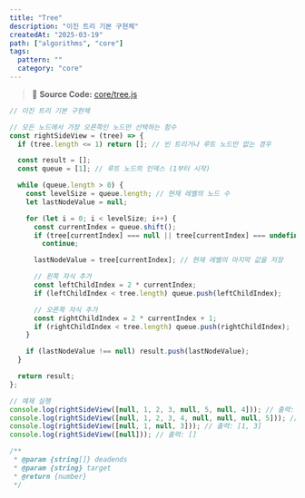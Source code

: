```yaml
---
title: "Tree"
description: "이진 트리 기본 구현체"
createdAt: "2025-03-19"
path: ["algorithms", "core"]
tags:
  pattern: ""
  category: "core"
---
```


> 📌 **Source Code:** [core/tree.js](https://github.com/0teklee/pattern-recognition/tree/main/site/content/core/tree.js)

```js
// 이진 트리 기본 구현체

// 모든 노드에서 가장 오른쪽인 노드만 선택하는 함수
const rightSideView = (tree) => {
  if (tree.length <= 1) return []; // 빈 트리거나 루트 노드만 없는 경우

  const result = [];
  const queue = [1]; // 루트 노드의 인덱스 (1부터 시작)

  while (queue.length > 0) {
    const levelSize = queue.length; // 현재 레벨의 노드 수
    let lastNodeValue = null;

    for (let i = 0; i < levelSize; i++) {
      const currentIndex = queue.shift();
      if (tree[currentIndex] === null || tree[currentIndex] === undefined)
        continue;

      lastNodeValue = tree[currentIndex]; // 현재 레벨의 마지막 값을 저장

      // 왼쪽 자식 추가
      const leftChildIndex = 2 * currentIndex;
      if (leftChildIndex < tree.length) queue.push(leftChildIndex);

      // 오른쪽 자식 추가
      const rightChildIndex = 2 * currentIndex + 1;
      if (rightChildIndex < tree.length) queue.push(rightChildIndex);
    }

    if (lastNodeValue !== null) result.push(lastNodeValue);
  }

  return result;
};

// 예제 실행
console.log(rightSideView([null, 1, 2, 3, null, 5, null, 4])); // 출력: [1, 3, 4]
console.log(rightSideView([null, 1, 2, 3, 4, null, null, null, 5])); // 출력: [1, 3, 4, 5]
console.log(rightSideView([null, 1, null, 3])); // 출력: [1, 3]
console.log(rightSideView([null])); // 출력: []

/**
 * @param {string[]} deadends
 * @param {string} target
 * @return {number}
 */
```
